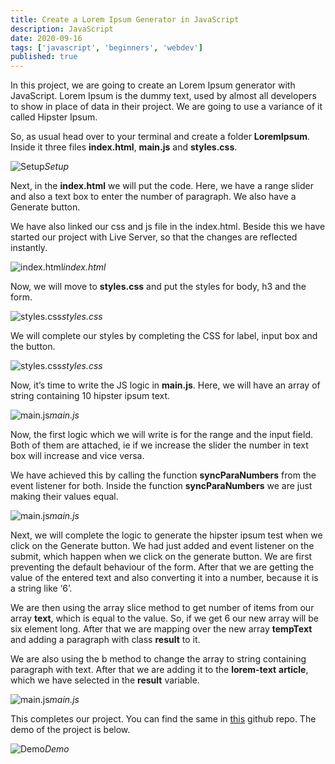 ```yaml
---
title: Create a Lorem Ipsum Generator in JavaScript
description: JavaScript
date: 2020-09-16
tags: ['javascript', 'beginners', 'webdev']
published: true
---
```


In this project, we are going to create an Lorem Ipsum generator with JavaScript. Lorem Ipsum is the dummy text, used by almost all developers to show in place of data in their project. We are going to use a variance of it called Hipster Ipsum.

So, as usual head over to your terminal and create a folder **LoremIpsum**. Inside it three files **index.html**, **main.js** and **styles.css**.

![Setup](https://ik.imagekit.io/thewebdev/JS-Projects/Lorem-ipsum/1_uL0YQjaEj.png)*Setup*

Next, in the **index.html** we will put the code. Here, we have a range slider and also a text box to enter the number of paragraph. We also have a Generate button.

We have also linked our css and js file in the index.html. Beside this we have started our project with Live Server, so that the changes are reflected instantly.

![index.html](https://ik.imagekit.io/thewebdev/JS-Projects/Lorem-ipsum/2_ze6yLjOh5N.png)*index.html*

Now, we will move to **styles.css** and put the styles for body, h3 and the form.

![styles.css](https://ik.imagekit.io/thewebdev/JS-Projects/Lorem-ipsum/3_kUrdl1z6MI.png)*styles.css*

We will complete our styles by completing the CSS for label, input box and the button.

![styles.css](https://ik.imagekit.io/thewebdev/JS-Projects/Lorem-ipsum/4_uxnl2WRLE.png)*styles.css*

Now, it’s time to write the JS logic in **main.js**. Here, we will have an array of string containing 10 hipster ipsum text.

![main.js](https://ik.imagekit.io/thewebdev/JS-Projects/Lorem-ipsum/5_y0-OkMQ7O.png)*main.js*

Now, the first logic which we will write is for the range and the input field. Both of them are attached, ie if we increase the slider the number in text box will increase and vice versa.

We have achieved this by calling the function **syncParaNumbers** from the event listener for both. Inside the function **syncParaNumbers** we are just making their values equal.

![main.js](https://ik.imagekit.io/thewebdev/JS-Projects/Lorem-ipsum/6_nFGTFycIhY.png)*main.js*

Next, we will complete the logic to generate the hipster ipsum test when we click on the Generate button. We had just added and event listener on the submit, which happen when we click on the generate button. We are first preventing the default behaviour of the form. After that we are getting the value of the entered text and also converting it into a number, because it is a string like ‘6’.

We are then using the array slice method to get number of items from our array **text**, which is equal to the value. So, if we get 6 our new array will be six element long. After that we are mapping over the new array **tempText** and adding a paragraph with class **result** to it.

We are also using the b method to change the array to string containing paragraph with text. After that we are adding it to the **lorem-text** **article**, which we have selected in the **result** variable.

![main.js](https://ik.imagekit.io/thewebdev/JS-Projects/Lorem-ipsum/7_hN63ZaF5Uc.png)*main.js*

This completes our project. You can find the same in [this](https://github.com/nabendu82/JS-Projects/tree/master/LoremIpsum) github repo. The demo of the project is below.

![Demo](https://ik.imagekit.io/thewebdev/JS-Projects/Lorem-ipsum/8_I2MRAveLk.gif)*Demo*
